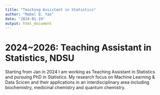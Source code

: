 ```yaml
---
title: "Teaching Assistant in Statistics"
author: "Mabel Q. Yao"
date: "2024-01-19"
output: html_document
---
```


# 2024~2026: Teaching Assistant in Statistics, NDSU

Starting from Jan in 2024 I am working as Teaching Assistant in Statistics and pursuing PhD in Statistics. My research focus on Machine Learning & Data Scicen and their applications in an interdisciplinary area including biochemistry, medicinal chemistry and quantum chemistry. \


